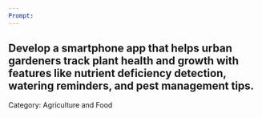 ```yaml
---
Prompt:
---
```

Develop a smartphone app that helps urban gardeners track plant health and growth with features like nutrient deficiency detection, watering reminders, and pest management tips.
---
Category: Agriculture and Food
